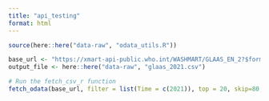 ```yaml
---
title: "api_testing"
format: html
---
```


```r
source(here::here("data-raw", "odata_utils.R"))
```

```r
base_url <- "https://xmart-api-public.who.int/WASHMART/GLAAS_EN_2?$format=csv"
output_file <- here::here("data-raw", "glaas_2021.csv")

# Run the fetch_csv_r function
fetch_odata(base_url, filter = list(Time = c(2021)), top = 20, skip=80, out_file = output_file)
```

